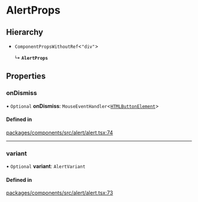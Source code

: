 # AlertProps

## Hierarchy

- `ComponentPropsWithoutRef`\<`"div"`\>

  ↳ **`AlertProps`**

## Properties

### onDismiss

• `Optional` **onDismiss**: `MouseEventHandler`\<[`HTMLButtonElement`](https://developer.mozilla.org/docs/Web/API/HTMLButtonElement)\>

#### Defined in

[packages/components/src/alert/alert.tsx:74](https://github.com/vtex/shoreline/blob/74b3e0b4f/packages/components/src/alert/alert.tsx#L74)

---

### variant

• `Optional` **variant**: `AlertVariant`

#### Defined in

[packages/components/src/alert/alert.tsx:73](https://github.com/vtex/shoreline/blob/74b3e0b4f/packages/components/src/alert/alert.tsx#L73)
